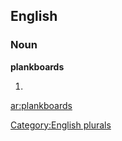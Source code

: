 ==English==

===Noun===
'''plankboards'''

# {{plural of|[[plankboard]]}}

[[Category:English plurals]]

[[ar:plankboards]]